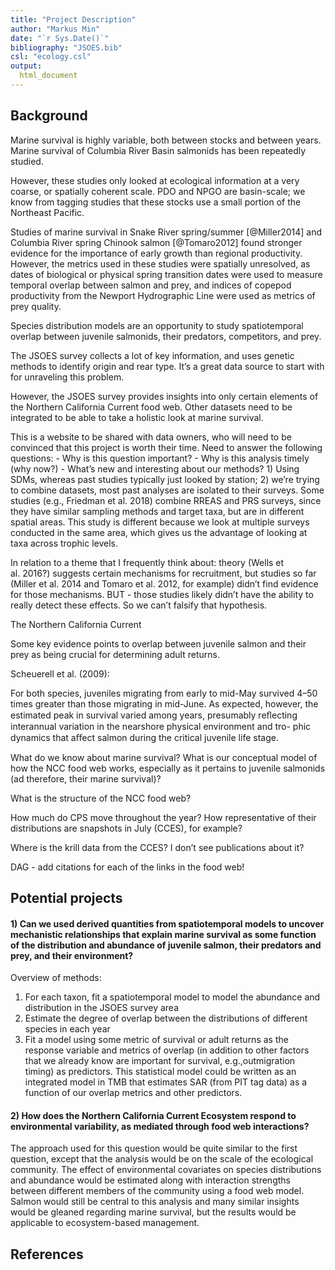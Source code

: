```yaml
---
title: "Project Description"
author: "Markus Min"
date: "`r Sys.Date()`"
bibliography: "JSOES.bib"
csl: "ecology.csl"
output:
  html_document
---
```


## Background

Marine survival is highly variable, both between stocks and between years. Marine survival of Columbia River Basin salmonids has been repeatedly studied.

However, these studies only looked at ecological information at a very coarse, or spatially coherent scale. PDO and NPGO are basin-scale; we know from tagging studies that these stocks use a small portion of the Northeast Pacific.

Studies of marine survival in Snake River spring/summer [@Miller2014] and Columbia River spring Chinook salmon [@Tomaro2012] found stronger evidence for the importance of early growth than regional productivity. However, the metrics used in these studies were spatially unresolved, as dates of biological or physical spring transition dates were used to measure temporal overlap between salmon and prey, and indices of copepod productivity from the Newport Hydrographic Line were used as metrics of prey quality. 

Species distribution models are an opportunity to study spatiotemporal overlap between juvenile salmonids, their predators, competitors, and prey.


The JSOES survey collects a lot of key information, and uses genetic methods to identify origin and rear type. It's a great data source to start with for unraveling this problem.

However, the JSOES survey provides insights into only certain elements of the Northern California Current food web. Other datasets need to be integrated to be able to take a holistic look at marine survival.



This is a website to be shared with data owners, who will need to be convinced that this project is worth their time. Need to answer the following questions:
- Why is this question important?
- Why is this analysis timely (why now?)
- What's new and interesting about our methods? 1) Using SDMs, whereas past studies typically just looked by station; 2) we're trying to combine datasets, most past analyses are isolated to their surveys. Some studies (e.g., Friedman et al. 2018) combine RREAS and PRS surveys, since they have similar sampling methods and target taxa, but are in different spatial areas. This study is different because we look at multiple surveys conducted in the same area, which gives us the advantage of looking at taxa across trophic levels.

In relation to a theme that I frequently think about: theory (Wells et al. 2016?) suggests certain mechanisms for recruitment, but studies so far (Miller et al. 2014 and Tomaro et al. 2012, for example) didn't find evidence for those mechanisms. BUT - those studies likely didn't have the ability to really detect these effects. So we can't falsify that hypothesis.

The Northern California Current

Some key evidence points to overlap between juvenile salmon and their prey as being crucial for determining adult returns. 

Scheuerell et al. (2009): 

For both species, juveniles migrating from early to mid-May survived 4–50 times greater than
those migrating in mid-June. As expected, however, the estimated peak in survival varied among
years, presumably reﬂecting interannual variation in the nearshore physical environment and tro-
phic dynamics that aﬀect salmon during the critical juvenile life stage.

What do we know about marine survival? What is our conceptual model of how the NCC food web works, especially as it pertains to juvenile salmonids (ad therefore, their marine survival)?


What is the structure of the NCC food web? 

How much do CPS move throughout the year? How representative of their distributions are snapshots in July (CCES), for example?

Where is the krill data from the CCES? I don't see publications about it?

DAG
- add citations for each of the links in the food web!





## Potential projects

#### 1) Can we used derived quantities from spatiotemporal models to uncover mechanistic relationships that explain marine survival as some function of the distribution and abundance of juvenile salmon, their predators and prey, and their environment?

Overview of methods:

1. For each taxon, fit a spatiotemporal model to model the abundance and distribution in the JSOES survey area
2. Estimate the degree of overlap between the distributions of different species in each year
3. Fit a model using some metric of survival or adult returns as the response variable and metrics of overlap (in addition to other factors that we already know are important for survival, e.g.,outmigration timing) as predictors. This statistical model could be written as an integrated model in TMB that estimates SAR (from PIT tag data) as a function of our overlap metrics and other predictors.


#### 2) How does the Northern California Current Ecosystem respond to environmental variability, as mediated through food web interactions?

The approach used for this question would be quite similar to the first question, except that the analysis would be on the scale of the ecological community. The effect of environmental covariates on species distributions and abundance would be estimated along with interaction strengths between different members of the community using a food web model. Salmon would still be central to this analysis and many similar insights would be gleaned regarding marine survival, but the results would be applicable to ecosystem-based management.

## References 

<br>
